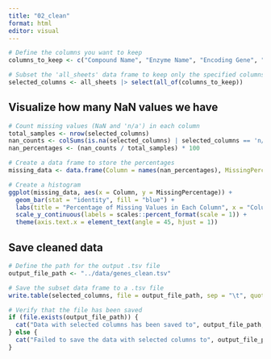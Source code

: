 ```yaml
---
title: "02_clean"
format: html
editor: visual
---
```


```r
# Define the columns you want to keep
columns_to_keep <- c("Compound Name", "Enzyme Name", "Encoding Gene", "KEGG Orthology", "Organism", "GenBankID", "Strain ID/Microorganism", "UniProt ID", "Protein ID", "Continent where study sampling was done (Collections)", "Country", "Isolation source", "Habitat notes")  

# Subset the 'all_sheets' data frame to keep only the specified columns
selected_columns <- all_sheets |> select(all_of(columns_to_keep))


```

## Visualize how many NaN values we have

```r

# Count missing values (NaN and 'n/a') in each column
total_samples <- nrow(selected_columns)
nan_counts <- colSums(is.na(selected_columns) | selected_columns == 'n/a' | selected_columns == 'na' | selected_columns == 'N/A' | selected_columns == 'NA')
nan_percentages <- (nan_counts / total_samples) * 100

# Create a data frame to store the percentages
missing_data <- data.frame(Column = names(nan_percentages), MissingPercentage = nan_percentages)

# Create a histogram
ggplot(missing_data, aes(x = Column, y = MissingPercentage)) +
  geom_bar(stat = "identity", fill = "blue") +
  labs(title = "Percentage of Missing Values in Each Column", x = "Column", y = "Percentage") +
  scale_y_continuous(labels = scales::percent_format(scale = 1)) +
  theme(axis.text.x = element_text(angle = 45, hjust = 1))

```

## Save cleaned data

```r
# Define the path for the output .tsv file
output_file_path <- "../data/genes_clean.tsv"

# Save the subset data frame to a .tsv file
write.table(selected_columns, file = output_file_path, sep = "\t", quote = FALSE, row.names = FALSE)

# Verify that the file has been saved
if (file.exists(output_file_path)) {
  cat("Data with selected columns has been saved to", output_file_path, "\n")
} else {
  cat("Failed to save the data with selected columns to", output_file_path, "\n")
}

```
